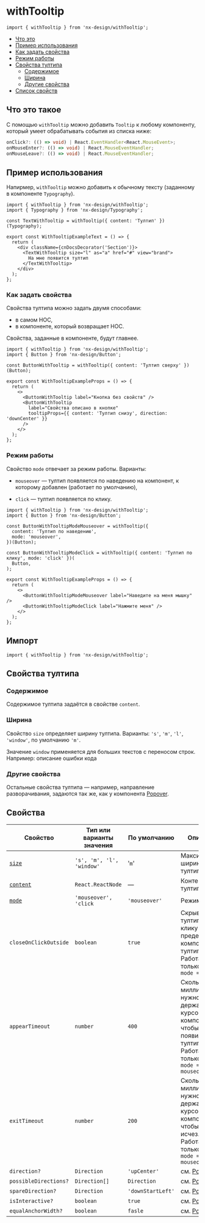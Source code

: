 
# withTooltip

```tsx
import { withTooltip } from 'nx-design/withTooltip';
```

- [Что это](#что-это-такое)
- [Пример использования](#пример-использования)
- [Как задать свойства](#как-задать-свойства)
- [Режим работы](#режим-работы)
- [Свойства тултипа](#свойства-тултипа)
  - [Содержимое](#содержимое)
  - [Ширина](#ширина)
  - [Другие свойства](#другие-свойства)
- [Список свойств](#список-свойств)

## Что это такое

C помощью `withTooltip` можно добавить `Tooltip` к любому компоненту,
который умеет обрабатывать события из списка ниже:

```ts
onClick?: (() => void) | React.EventHandler<React.MouseEvent>;
onMouseEnter?: (() => void) | React.MouseEventHandler;
onMouseLeave?: (() => void) | React.MouseEventHandler;
```

## Пример использования

Напирмер, `withTooltip` можно добавить к обычному тексту (заданному в компоненте `Typography`).

```tsx
import { withTooltip } from 'nx-design/withTooltip';
import { Typography } from 'nx-design/Typography';

const TextWithTooltip = withTooltip({ content: 'Тултип' })(Typography);

export const WithTooltipExampleText = () => {
  return (
    <div className={cnDocsDecorator('Section')}>
      <TextWithTooltip size="l" as="a" href="#" view="brand">
        На мне появится тултип
      </TextWithTooltip>
    </div>
  );
};
```

<WithTooltipExampleText />

### Как задать свойства

Свойства тултипа можно задать двумя способами:

- в самом HOC,
- в компоненте, который возвращает HOC.

Свойства, заданные в компоненте, будут главнее.

```tsx
import { withTooltip } from 'nx-design/withTooltip';
import { Button } from 'nx-design/Button';

const ButtonWithTooltip = withTooltip({ content: 'Тултип сверху' })(Button);

export const WithTooltipExampleProps = () => {
  return (
    <>
      <ButtonWithTooltip label="Кнопка без свойств" />
      <ButtonWithTooltip
        label="Свойства описано в кнопке"
        tooltipProps={{ content: 'Тултип снизу', direction: 'downCenter' }}
      />
    </>
  );
};
```

<WithTooltipExampleProps />

### Режим работы

Свойство `mode` отвечает за режим работы. Варианты:

- `mouseover` — тултип появляется по наведению на компонент, к которому добавлен (работает по умолчанию),

- `click` — тултип появляется по клику.

```tsx
import { withTooltip } from 'nx-design/withTooltip';
import { Button } from 'nx-design/Button';

const ButtonWithTooltipModeMouseover = withTooltip({
  content: 'Тултип по наведению',
  mode: 'mouseover',
})(Button);

const ButtonWithTooltipModeClick = withTooltip({ content: 'Тултип по клику', mode: 'click' })(
  Button,
);

export const WithTooltipExampleProps = () => {
  return (
    <>
      <ButtonWithTooltipModeMouseover label="Наведите на меня мышку" />
      <ButtonWithTooltipModeClick label="Нажмите меня" />
    </>
  );
};
```

<WithTooltipExampleMode />

## Импорт

```tsx
import { withTooltip } from 'nx-design/withTooltip';
```


## Свойства тултипа

### Содержимое

Содержимое тултипа задаётся в свойстве `content`.

### Ширина

Свойство `size` определяет ширину тултипа. Варианты: `'s'`, `'m'`, `'l'`, `'window'`, по умолчанию `'m'`.

Значение `window` применяется для больших текстов с переносом строк. Например: описание ошибки кода

<WithTooltipExampleSize />

### Другие свойства

Остальные свойства тултипа — например, направление разворачивания, задаются так же, как у компонента [Popover](?path=/docs/components-popover--popover-positioned-by-coords-story).

## Свойства

| Свойство                 | Тип или варианты значения | По умолчанию      | Описание                                                                                                              |
| ------------------------ | ------------------------- | ----------------- | --------------------------------------------------------------------------------------------------------------------- |
| [`size`](#ширина)        | `'s', 'm', 'l', 'window'` | '`m`'             | Максимальная ширина тултипа                                                                                           |
| [`content`](#содержимое) | `React.ReactNode`         | —                 | Контент тултипа                                                                                                       |
| [`mode`](#режим-работы)  | `'mouseover', 'click`     | `'mouseover'`     | Режим работы                                                                                                          |
| `closeOnClickOutside`    | `boolean`                 | `true`            | Скрывает тултип по клику за пределами компонента и тултипа. Работает только при `mode = click`                        |
| `appearTimeout`          | `number`                  | `400`             | Сколько миллисекунд нужно держать курсор на компоненте, чтобы появился тултип. Работает только при `mode = mouseover` |
| `exitTimeout`            | `number`                  | `200`             | Сколько миллисекунд нужно держать курсор на компоненте, чтобы тултип исчез. Работает только при `mode = mouseover`    |
| `direction?`             | `Direction`               | `'upCenter'`      | см. [Popover](?path=/docs/components-popover--popover-positioned-by-coords-story)                                     |
| `possibleDirections?`    | `Direction[]`             | `Direction`       | см. [Popover](?path=/docs/components-popover--popover-positioned-by-coords-story)                                     |
| `spareDirection?`        | `Direction`               | `'downStartLeft'` | см. [Popover](?path=/docs/components-popover--popover-positioned-by-coords-story)                                     |
| `isInteractive?`         | `boolean`                 | `true`            | см. [Popover](?path=/docs/components-popover--popover-positioned-by-coords-story)                                     |
| `equalAnchorWidth?`      | `boolean`                 | `fasle`           | см. [Popover](?path=/docs/components-popover--popover-positioned-by-coords-story)                                     |
